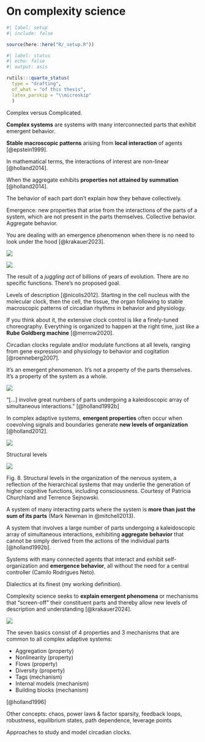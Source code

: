 <!-- %:::% .common h1 begin %:::% -->
# On complexity science
<!-- %:::% .common h1 end %:::% -->

```r
#| label: setup
#| include: false

source(here::here("R/_setup.R"))
```

```r
#| label: status
#| echo: false
#| output: asis

rutils:::quarto_status(
  type = "drafting",
  of_what = "of this thesis",
  latex_parskip = "\\microskip"
  )
```


Complex versus Complicated.

**Complex systems** are systems with many interconnected parts that exhibit emergent behavior.

**Stable macroscopic patterns** arising from **local interaction** of agents [@epstein1999].

In mathematical terms, the interactions of interest are non-linear [@holland2014].

When the aggregate exhibits **properties not attained by summation** [@holland2014].

The behavior of each part don't explain how they behave collectively.

Emergence: new properties that arise from the interactions of the parts of a system, which are not present in the parts themselves. Collective behavior. Aggregate behavior.

You are dealing with an emergence phenomenon when there is no need to look under the hood [@krakauer2023].

![](images/perez-villa-2023-figure-3.png)

![](images/perez-villa-2023-figure-1.png)

The result of a *juggling act* of billions of years of evolution. There are no specific functions. There's no proposed goal.

Levels of description [@nicolis2012]. Starting in the cell nucleus with the molecular clock, then the cell, the tissue, the organ following to stable macroscopic patterns of circadian rhythms in behavior and physiology.

If you think about it, the extensive clock control is like a finely-tuned choreography. Everything is organized to happen at the right time, just like a **Rube Goldberg machine** [@merrow2020].

Circadian clocks regulate and/or modulate functions at all levels, ranging from gene expression and physiology to behavior and cogitation [@roenneberg2007].

It's an emergent phenomenon. It's not a property of the parts themselves. It's a property of the system as a whole.

![](images/flanagan-2021-figure-2.png)

"[...] involve great numbers of parts undergoing a kaleidoscopic array of simultaneous interactions." [@holland1992b]

In complex adaptive systems, **emergent properties** often occur when coevolving signals and boundaries generate **new levels of organization** [@holland2012].

![](images/holland-2012-figure-1.png)

Structural levels

![](images/lewin-1993-figure-8.png)

Fig. 8. Structural levels in the organization of the nervous system, a reflection of the hierarchical systems that may underlie the generation of higher cognitive functions, including consciousness. Courtesy of Patricia Churchland and Terrence Sejnowski.

A system of many interacting parts where the system is **more than just the sum of its parts** (Mark Newman in @mitchell2013).

A system that involves a large number of parts undergoing a kaleidoscopic array of simultaneous interactions, exhibiting **aggregate behavior** that cannot be simply derived from the actions of the individual parts [@holland1992b].

Systems with many connected agents that interact and exhibit self-organization and **emergence behavior**, all without the need for a central controller (Camilo Rodrigues Neto).

Dialectics at its finest (my working definition).

Complexity science seeks to **explain emergent phenomena** or mechanisms that “screen-off” their constituent parts and thereby allow new levels of description and understanding [@krakauer2024].

![](images/sayama-2015-figure-1.png)

The seven basics consist of 4 properties and 3 mechanisms that are common to all complex adaptive systems:

- Aggregation (property)
- Nonlinearity (property)
- Flows (property)
- Diversity (property)
- Tags (mechanism)
- Internal models (mechanism)
- Building blocks (mechanism)

[@holland1996]

Other concepts: chaos, power laws & factor sparsity, feedback loops, robustness, equilibrium states, path dependence, leverage points

Approaches to study and model circadian clocks.
